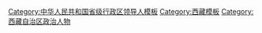 {{Navbox
|name = 西藏自治区领导人
|title = [[西藏自治区]]现任省部级官员
|state = {{{state<includeonly>|collapsed</includeonly>}}}
|bodyclass = hlist
|groupstyle = text-align: center;

|group1 = [[File:Danghui.svg|20px]] [[中国共产党]]
|list1 =
{{Navbox |child |groupstyle = text-align: center; 
|group1 = [[中国共产党西藏自治区委员会|西藏自治区党委]]<br /><small>第十届</small>
|list1 =
{{Navbox |child |groupstyle = text-align: center; |groupwidth = 5.5em
|group1 = 书记★
|list1 = [[王君正]] <small>(中央候补委员)</small>
|group2 = 4 副书记☆
|list2 = 
# [[洛桑江村]] <small>(中央委员、全国人大民族委员会副主任委员)</small>
# [[严金海]] <small>(中央候补委员)</small>
# [[庄严 (1967年)|庄严]]
# [[陈永奇]]
|group3 = 9 其他常委☆
|list3 =
# [[刘江 (1967年)|刘江]] <small>(自治区党委政法委书记)</small>
# [[王卫东 (1968年5月)|王卫东]]
# [[汪海洲]] <small>(自治区党委宣传部长)</small>
# [[赖蛟]] <small>(自治区党委组织部长)</small>
# [[任维]]
# [[普布顿珠]] <small>(拉萨市委书记)</small>
# [[嘎玛泽登]] <small>(自治区党委统战部长)</small>
# [[肖友才]]
# [[达娃次仁]] <small>(自治区党委秘书长、区直机关工委书记)</small>
}}

|group2 = [[中国共产党西藏自治区纪律检查委员会|西藏自治区纪委]]<br /><small>第十届</small>
|list2 =
{{Navbox |child |groupstyle = text-align: center; |groupwidth = 5.5em
|group1 = 书记☆
|list1 = [[王卫东 (1968年5月)|王卫东]]
}}
}}

|group2 = {{中华人民共和国国徽|20}} [[西藏自治区人民政府|西藏自治区政府]]
|list2 = 
{{Navbox |child |groupwidth = 5.5em
|group1 = [[西藏自治区人民政府主席|主席]]★
|list1 = [[严金海]] <small>(中央候补委员)</small>
|group2 = 12 副主席☆
|list2 =
# [[陈永奇]] <small>(常务副主席)</small>
# [[任维]] <small>(常务副主席)</small>
# [[肖友才]] <small>(常务副主席)</small>
# [[甲热·洛桑丹增]] <small>(无党派)</small>
# [[多吉次珠]]
# [[坚参]]
# [[张延清]] <small>(日喀则市委书记)</small>
# [[罗梅]]
# [[孟晓林]]
# [[江白]]
# [[张洪波]] <small>(自治区公安厅长)</small>
# [[王勇 (1971年)|王勇]]
}}

|group3 = {{中华人民共和国国徽|20}} [[西藏自治区人民代表大会常务委员会|西藏自治区人大<br />常委会]]<br /><small>第十一届</small>
|list3 =
{{Navbox |child |groupwidth = 5.5em
|group1 = 主任★
|list1 = [[洛桑江村]] <small>(中央委员、全国人大民族委员会副主任委员)</small>
|group2 = {{nowrap begin}}12 副主任☆{{nowrap end}}
|list2 =	
# [[丁业现]] <small>(中央候补委员)</small>
# [[罗布顿珠]] <small>(中央候补委员)</small>
# [[多托]]
# [[旦科]]
# [[维色]]
# [[桑顶·多吉帕姆·德庆曲珍]] <small>(全国政协常委，无党派)</small>
# [[尼玛次仁 (1959年)|尼玛次仁]]
# [[纪国刚]]
# [[马升昌]]
# [[王峻 (1964年)|王峻]]
# [[许成仓]] <small>(山南市委书记)</small>
# [[唐明英]]
}}

|group4 = [[File:Charter of the Chinese People's Political Consultative Conference (CPPCC) logo.svg|20px]] [[中国人民政治协商会议西藏自治区委员会|西藏自治区政协]]<br /><small>第十一届</small>
|list4 =
{{Navbox |child |groupwidth = 5.5em
|group1 = 主席★
|list1 = [[帕巴拉·格列朗杰]] <small>(全国政协副主席，无党派)</small>
|group2 = 17 副主席☆
|list2 =
# [[嘎玛泽登]] <small>(自治区党委统战部长)</small>
# [[珠康·土登克珠]] <small>(全国政协常委，无党派)</small>
# [[策墨林·单增赤列]] <small>(无党派)</small>
# [[宗洛·向巴克珠]] <small>(无党派)</small>
# [[萨龙·平拉]] <small>(无党派)</small>
# [[多吉次珠]]
# [[索朗仁增]]
# [[阿旺 (1963年)|阿旺]]
# [[姜杰 (官员)|姜杰]]
# [[白玛旺堆]]
# [[王亚蔺]]
# [[桑杰扎巴]]
# [[卓嘎 (1963年)|卓嘎]]
# [[雷桂龙]]
# [[扎西达娃]] <small>(无党派)</small>
# [[江措拉姆]]
# [[杜建功]]
}}

|group5 = {{中华人民共和国国徽|20}} [[西藏自治区监察委员会|西藏自治区监察委]]
|list5 =
{{Navbox |child |groupwidth = 5.5em
|group1 = 主任☆
|list1 = [[王卫东 (1968年5月)|王卫东]]
}}

|group6 = [[File:Supreme People's Court of P.R.China's badge.svg|20px]] [[西藏自治区高级人民法院|西藏自治区高院]]
|list6 =
{{Navbox |child |groupwidth = 5.5em
|group1 = 院长☆
|list1 = [[索达]]
}}

|group7 = [[File:Supreme People's Procuratorate of P.R.China's badge .svg|20px]] [[西藏自治区人民检察院|西藏自治区检察院]]
|list7 =
{{Navbox |child |groupwidth = 5.5em
|group1 = 检察长☆
|list1 = [[夏克勤]]
}}

|belowstyle = text-align: left;
|below = “★/☆”表示[[省部级正职]]/[[省部级副职|副职]][[中华人民共和国公务员|公务员]]（特殊界别人士或除外），参见[[中华人民共和国公务员#行政级别|中国公务员级别]]。
{{中华人民共和国省级行政区现任领导人模板索引}}
}}<noinclude>
{{collapsible option}}
[[Category:中华人民共和国省级行政区领导人模板]]
[[Category:西藏模板]]
[[Category:西藏自治区政治人物]]
</noinclude>